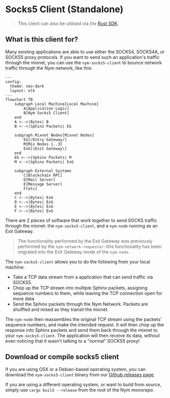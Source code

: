 # Socks5 Client (Standalone)

> This client can also be utilised via the [Rust SDK](../rust).

## What is this client for?
Many existing applications are able to use either the SOCKS4, SOCKS4A, or SOCKS5 proxy protocols. If you want to send such an application's traffic through the mixnet, you can use the `nym-socks5-client` to bounce network traffic through the Nym network, like this:

```mermaid
---
config:
  theme: neo-dark
  layout: elk
---
flowchart TB
    subgraph Local Machine[Local Machine]
        A[Application Logic]
        B[Nym Socks5 Client]
    end
    A <-->|Bytes| B
    B <-->|Sphinx Packets| EG

    subgraph Mixnet Nodes[Mixnet Nodes]
        EG[/Entry Gateway/]
        M{Mix Nodes 1..3}
        ExG[\Exit Gateway\]
    end
    EG <-->|Sphinx Packets| M
    M <-->|Sphinx Packets| ExG

    subgraph External Systems
        C[Blockchain RPC]
        D[Mail Server]
        E[Message Server]
        F[etc]
    end
    C <-->|Bytes| ExG
    D <-->|Bytes| ExG
    E <-->|Bytes| ExG
    F <-->|Bytes| ExG
```

There are 2 pieces of software that work together to send SOCKS traffic through the mixnet: the `nym-socks5-client`, and a `nym-node` running as an Exit Gateway.

> The functionality performed by the Exit Gateway was previously performed by the `nym-network-requester`: this functionality has been migrated into the Exit Gateway mode of the `nym-node`.

The `nym-socks5-client` allows you to do the following from your local machine:
* Take a TCP data stream from a application that can send traffic via SOCKS5.
* Chop up the TCP stream into multiple Sphinx packets, assigning sequence numbers to them, while leaving the TCP connection open for more data
* Send the Sphinx packets through the Nym Network. Packets are shuffled and mixed as they transit the mixnet.

The `nym-node` then reassembles the original TCP stream using the packets' sequence numbers, and make the intended request. It will then chop up the response into Sphinx packets and send them back through the mixnet to your `nym-socks5-client`. The application will then receive its data, without even noticing that it wasn't talking to a "normal" SOCKS5 proxy!

## Download or compile socks5 client

If you are using OSX or a Debian-based operating system, you can download the `nym-socks5-client` binary from our [Github releases page](https://github.com/nymtech/nym/releases).

If you are using a different operating system, or want to build from source, simply use `cargo build --release` from the root of the Nym monorepo.
